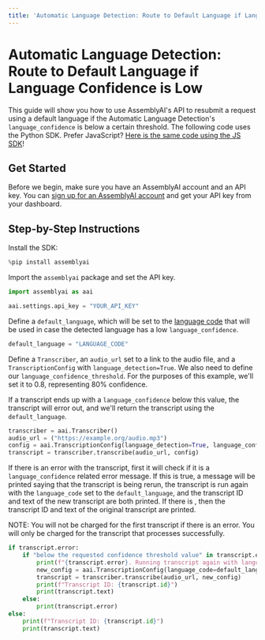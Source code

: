 ```yaml
---
title: 'Automatic Language Detection: Route to Default Language if Language Confidence is Low'
---
```





# Automatic Language Detection: Route to Default Language if Language Confidence is Low

This guide will show you how to use AssemblyAI's API to resubmit a request using a default language if the Automatic Language Detection's `language_confidence` is below a certain threshold. The following code uses the Python SDK. Prefer JavaScript? [Here is the same code using the JS SDK](automatic-language-detection-route-default-language-js.md)!

## Get Started

Before we begin, make sure you have an AssemblyAI account and an API key. You can [sign up for an AssemblyAI account](https://www.assemblyai.com/app) and get your API key from your dashboard.

## Step-by-Step Instructions

Install the SDK:


```python
%pip install assemblyai
```

Import the `assemblyai` package and set the API key.


```python
import assemblyai as aai

aai.settings.api_key = "YOUR_API_KEY"
```

Define a `default_language`, which will be set to the [language code](https://www.assemblyai.com/docs/getting-started/supported-languages) that will be used in case the detected language has a low `language_confidence`. 


```python
default_language = "LANGUAGE_CODE"
```

Define a `Transcriber`, an `audio_url` set to a link to the audio file, and a `TranscriptionConfig` with `language_detection=True`. We also need to define our `language_confidence_threshold`. For the purposes of this example, we'll set it to 0.8, representing 80% confidence.

If a transcript ends up with a `language_confidence` below this value, the transcript will error out, and we'll return the transcript using the `default_language`.


```python
transcriber = aai.Transcriber()
audio_url = ("https://example.org/audio.mp3")
config = aai.TranscriptionConfig(language_detection=True, language_confidence_threshold=0.8)
transcript = transcriber.transcribe(audio_url, config)
```

If there is an error with the transcript, first it will check if it is a `language_confidence` related error message. If this is true, a message will be printed saying that the transcript is being rerun, the transcript is run again with the `language_code` set to the `default_language`, and the transcript ID and text of the new transcript are both printed. If there is , then the transcript ID and text of the original transcript are printed. 

NOTE: You will not be charged for the first transcript if there is an error. You will only be charged for the transcript that processes successfully.


```python
if transcript.error:
    if "below the requested confidence threshold value" in transcript.error:
        print(f"{transcript.error}. Running transcript again with language set to '{default_language}'.")
        new_config = aai.TranscriptionConfig(language_code=default_language)
        transcript = transcriber.transcribe(audio_url, new_config)
        print(f"Transcript ID: {transcript.id}")
        print(transcript.text)
    else:
        print(transcript.error)
else:
    print(f"Transcript ID: {transcript.id}")
    print(transcript.text)
```
